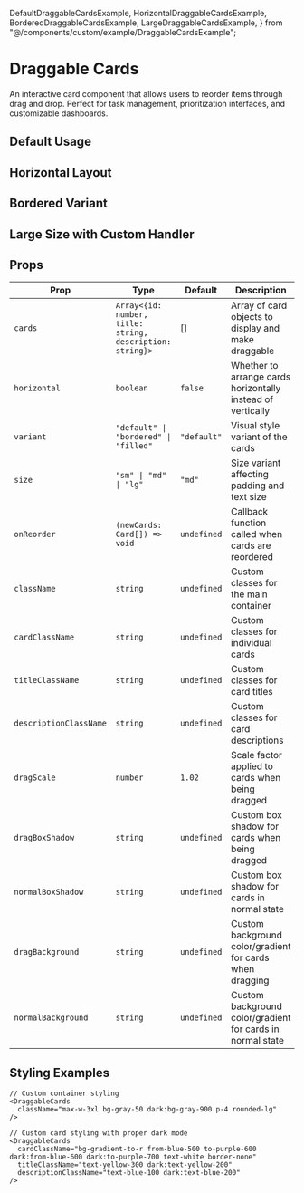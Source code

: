   DefaultDraggableCardsExample,
  HorizontalDraggableCardsExample,
  BorderedDraggableCardsExample,
  LargeDraggableCardsExample,
} from "@/components/custom/example/DraggableCardsExample";


# Draggable Cards

An interactive card component that allows users to reorder items through drag and drop. Perfect for task management, prioritization interfaces, and customizable dashboards.

<InstallTabs components="DraggableCards" />

## Default Usage

<DefaultDraggableCardsExample />

## Horizontal Layout

<HorizontalDraggableCardsExample />

## Bordered Variant

<BorderedDraggableCardsExample />

## Large Size with Custom Handler

<LargeDraggableCardsExample />

## Props

| Prop                   | Type                                                      | Default     | Description                                                 |
| ---------------------- | --------------------------------------------------------- | ----------- | ----------------------------------------------------------- |
| `cards`                | `Array<{id: number, title: string, description: string}>` | []          | Array of card objects to display and make draggable         |
| `horizontal`           | `boolean`                                                 | `false`     | Whether to arrange cards horizontally instead of vertically |
| `variant`              | `"default" \| "bordered" \| "filled"`                     | `"default"` | Visual style variant of the cards                           |
| `size`                 | `"sm" \| "md" \| "lg"`                                    | `"md"`      | Size variant affecting padding and text size                |
| `onReorder`            | `(newCards: Card[]) => void`                              | `undefined` | Callback function called when cards are reordered           |
| `className`            | `string`                                                  | `undefined` | Custom classes for the main container                       |
| `cardClassName`        | `string`                                                  | `undefined` | Custom classes for individual cards                         |
| `titleClassName`       | `string`                                                  | `undefined` | Custom classes for card titles                              |
| `descriptionClassName` | `string`                                                  | `undefined` | Custom classes for card descriptions                        |
| `dragScale`            | `number`                                                  | `1.02`      | Scale factor applied to cards when being dragged            |
| `dragBoxShadow`        | `string`                                                  | `undefined` | Custom box shadow for cards when being dragged              |
| `normalBoxShadow`      | `string`                                                  | `undefined` | Custom box shadow for cards in normal state                 |
| `dragBackground`       | `string`                                                  | `undefined` | Custom background color/gradient for cards when dragging    |
| `normalBackground`     | `string`                                                  | `undefined` | Custom background color/gradient for cards in normal state  |

## Styling Examples

```tsx
// Custom container styling
<DraggableCards
  className="max-w-3xl bg-gray-50 dark:bg-gray-900 p-4 rounded-lg"
/>

// Custom card styling with proper dark mode
<DraggableCards
  cardClassName="bg-gradient-to-r from-blue-500 to-purple-600 dark:from-blue-600 dark:to-purple-700 text-white border-none"
  titleClassName="text-yellow-300 dark:text-yellow-200"
  descriptionClassName="text-blue-100 dark:text-blue-200"
/>
```
